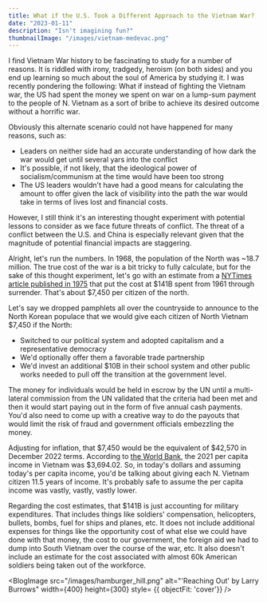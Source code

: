 ```yaml
---
title: What if the U.S. Took a Different Approach to the Vietnam War?
date: "2023-01-11"
description: "Isn't imagining fun?"
thumbnailImage: "/images/vietnam-medevac.png"
---
```


I find Vietnam War history to be fascinating to study for a number of reasons.  It is riddled with irony, tradgedy, heroism (on both sides) and you end up learning so much about the soul of America by studying it.  I was recently pondering the following: What if instead of fighting the Vietnam war, the US had spent the money we spent on war on a lump-sum payment to the people of N. Vietnam as a sort of bribe to achieve its desired outcome without a horrific war.  

Obviously this alternate scenario could not have happened for many reasons, such as:
- Leaders on neither side had an accurate understanding of how dark the war would get until several yars into the conflict
- It's possible, if not likely, that the ideological power of socialism/communism at the time would have been too strong
- The US leaders wouldn't have had a good means for calculating the amount to offer given the lack of visibility into the path the war would take in terms of lives lost and financial costs.

However, I still think it's an interesting thought experiment with potential lessons to consider as we face future threats of conflict.  The threat of a conflict between the U.S. and China is especially relevant given that the magnitude of potential financial impacts are staggering.

Alright, let's run the numbers.   In 1968, the population of the North was ~18.7 million.   The true cost of the war is a bit tricky to fully calculate, but for the sake of this thought experiment, let's go with an estimate from a [NYTimes article published in 1975](https://www.nytimes.com/1975/05/01/archives/us-spent-141billion-in-vietnam-in-14-years.html) that put the cost at $141B spent from 1961 through surrender.  That's about $7,450 per citizen of the north.  

Let's say we dropped pamphlets all over the countryside to announce to the North Korean populace that we would give each citizen of North Vietnam $7,450 if the North:
- Switched to our political system and adopted capitalism and a representative democracy
- We'd optionally offer them a favorable trade partnership 
- We'd invest an additional $10B in their school system and other public works needed to pull off the transition at the government level.

The money for individuals would be held in escrow by the UN until a multi-lateral commission from the UN validated that the criteria had been met and then it would start paying out in the form of five annual cash payments.  You'd also need to come up with a creative way to do the payouts that would limit the risk of fraud and government officials embezzling the money.   

Adjusting for inflation, that $7,450 would be the equivalent of $42,570 in December 2022 terms.   According to [the World Bank](https://www.forbes.com/sites/andrewdepietro/2022/11/23/vietnam-gdp-per-capita-a-full-breakdown/?sh=2bcff5df111b), the 2021 per capita income in Vietnam was $3,694.02.   So, in today's dollars and assuming today's per capita income, you'd be talking about giving each N. Vietnam citizen 11.5 years of income.   It's probably safe to assume the per capita income was vastly, vastly, vastly lower.  

Regarding the cost estimates, that $141B is just accounting for military expenditures.   That includes things like soldiers' compensation, helicopters, bullets, bombs, fuel for ships and planes, etc.   It does not include additional expenses for things like the opportunity cost of what else we could have done with that money, the cost to our government, the foreign aid we had to dump into South Vietnam over the course of the war, etc.   It also doesn't include an estimate for the cost associated with almost 60k American soldiers being taken out of the workforce.  

<BlogImage
    src="/images/hamburger_hill.png"
    alt="'Reaching Out' by Larry Burrows"
    width={400}
    height={300}
    style= {{ objectFit: 'cover'}}
/>

